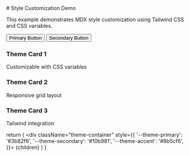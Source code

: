 
<div className="custom-container">
  # Style Customization Demo

  This example demonstrates MDX style customization using Tailwind CSS and CSS variables.

  <div className="space-y-4">
    <Button variant="primary">Primary Button</Button>
    <Button variant="secondary">Secondary Button</Button>
  </div>

  <div className="grid-layout">
    <div className="theme-card">
      <h3>Theme Card 1</h3>
      <p>Customizable with CSS variables</p>
    </div>
    <div className="theme-card">
      <h3>Theme Card 2</h3>
      <p>Responsive grid layout</p>
    </div>
    <div className="theme-card">
      <h3>Theme Card 3</h3>
      <p>Tailwind integration</p>
    </div>
  </div>
</div>

  return (
    <div className="theme-container" style={{
      '--theme-primary': '#3b82f6',
      '--theme-secondary': '#10b981',
      '--theme-accent': '#8b5cf6',
    }}>
      {children}
    </div>
  )
}
